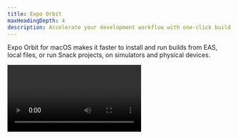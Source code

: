 ```yaml
---
title: Expo Orbit
maxHeadingDepth: 4
description: Accelerate your development workflow with one-click build launches and simulator management.
---
```



Expo Orbit for macOS makes it faster to install and run builds from EAS, local files, or run Snack projects, on simulators and physical devices.

<Video file="orbit/basic-features.mp4" />

Before Orbit, installing builds from EAS (Android and iOS physical devices or emulator/simulator) or running Snack projects on simulators was manual. You had to run `eas build:run` command and select a build for your chosen device or download the archive and then drag and drop it to the simulator (in the case of iOS). Also, for Snack projects, additional steps included installing Expo Go on the virtual device, logging in, and then selecting the Snack from the list. Orbit makes all of these steps as seamless as possible. 

## Highlights

- List and launch simulators, including running Android emulators without audio.
- Install and launch builds from EAS to your simulators and real devices in one click.
- Launch Snack projects in your simulators in one click.
- Install and launch apps from local files using Finder or drag and drop a file into the menu bar app. Orbit supports any Android **.apk**, iOS simulator compatible **.app**, or ad hoc signed apps.
- See pinned projects from your EAS dashboard and quickly launch your latest builds.

## Installation

You can download Orbit with Homebrew, or directly from the [GitHub releases](https://github.com/expo/orbit/releases).

<Terminal cmd={['$ brew install expo-orbit']} />

If you want Orbit to start when you log in automatically, click on the Orbit icon in the menu bar, then **Settings** and select the **Launch on Login** option.

> **info** Orbit relies on the Android SDK and `xcrun` for device management, which requires setting up both [Android Studio](/workflow/android-studio-emulator/) and [Xcode](/workflow/ios-simulator/).

Right now, Orbit is compatible only with macOS. However, we have exciting plans to integrate it further into the Expo ecosystem and add even more features. Try out Expo Orbit now, explore its capabilities, and share your feedback.
